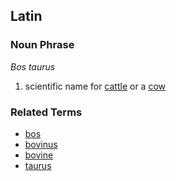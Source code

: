 ==Latin==

===Noun Phrase===
''Bos taurus''

# scientific name for [[cattle]] or a [[cow]]

===Related Terms===
*[[bos]]
*[[bovinus]]
*[[bovine]]
*[[taurus]]